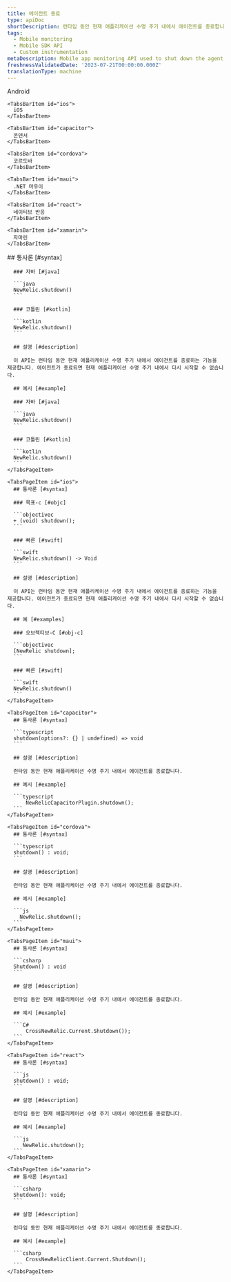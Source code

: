 ```yaml
---
title: 에이전트 종료
type: apiDoc
shortDescription: 런타임 동안 현재 애플리케이션 수명 주기 내에서 에이전트를 종료합니다.
tags:
  - Mobile monitoring
  - Mobile SDK API
  - Custom instrumentation
metaDescription: Mobile app monitoring API used to shut down the agent within the current application lifecycle during runtime.
freshnessValidatedDate: '2023-07-21T00:00:00.000Z'
translationType: machine
---
```


<Tabs>
  <TabsBar>
    <TabsBarItem id="android">
      Android
    </TabsBarItem>

    <TabsBarItem id="ios">
      iOS
    </TabsBarItem>

    <TabsBarItem id="capacitor">
      콘덴서
    </TabsBarItem>

    <TabsBarItem id="cordova">
      코르도바
    </TabsBarItem>

    <TabsBarItem id="maui">
      .NET 마우이
    </TabsBarItem>

    <TabsBarItem id="react">
      네이티브 반응
    </TabsBarItem>

    <TabsBarItem id="xamarin">
      자마린
    </TabsBarItem>
  </TabsBar>

  <TabsPages>
    <TabsPageItem id="android">
      ## 통사론 [#syntax]

      ### 자바 [#java]

      ```java
      NewRelic.shutdown()
      ```

      ### 코틀린 [#kotlin]

      ```kotlin
      NewRelic.shutdown()
      ```

      ## 설명 [#description]

      이 API는 런타임 동안 현재 애플리케이션 수명 주기 내에서 에이전트를 종료하는 기능을 제공합니다. 에이전트가 종료되면 현재 애플리케이션 수명 주기 내에서 다시 시작할 수 없습니다.

      ## 예시 [#example]

      ### 자바 [#java]

      ```java
      NewRelic.shutdown()
      ```

      ### 코틀린 [#kotlin]

      ```kotlin
      NewRelic.shutdown()
      ```
    </TabsPageItem>

    <TabsPageItem id="ios">
      ## 통사론 [#syntax]

      ### 목표-c [#objc]

      ```objectivec
      + (void) shutdown();
      ```

      ### 빠른 [#swift]

      ```swift
      NewRelic.shutdown() -> Void
      ```

      ## 설명 [#description]

      이 API는 런타임 동안 현재 애플리케이션 수명 주기 내에서 에이전트를 종료하는 기능을 제공합니다. 에이전트가 종료되면 현재 애플리케이션 수명 주기 내에서 다시 시작할 수 없습니다.

      ## 예 [#examples]

      ### 오브젝티브-C [#obj-c]

      ```objectivec
      [NewRelic shutdown];
      ```

      ### 빠른 [#swift]

      ```swift
      NewRelic.shutdown()
      ```
    </TabsPageItem>

    <TabsPageItem id="capacitor">
      ## 통사론 [#syntax]

      ```typescript
      shutdown(options?: {} | undefined) => void
      ```

      ## 설명 [#description]

      런타임 동안 현재 애플리케이션 수명 주기 내에서 에이전트를 종료합니다.

      ## 예시 [#example]

      ```typescript
          NewRelicCapacitorPlugin.shutdown();
      ```
    </TabsPageItem>

    <TabsPageItem id="cordova">
      ## 통사론 [#syntax]

      ```typescript
      shutdown() : void;
      ```

      ## 설명 [#description]

      런타임 동안 현재 애플리케이션 수명 주기 내에서 에이전트를 종료합니다.

      ## 예시 [#example]

      ```js
        NewRelic.shutdown();
      ```
    </TabsPageItem>

    <TabsPageItem id="maui">
      ## 통사론 [#syntax]

      ```csharp
      Shutdown() : void
      ```

      ## 설명 [#description]

      런타임 동안 현재 애플리케이션 수명 주기 내에서 에이전트를 종료합니다.

      ## 예시 [#example]

      ```C#
          CrossNewRelic.Current.Shutdown());
      ```
    </TabsPageItem>

    <TabsPageItem id="react">
      ## 통사론 [#syntax]

      ```js
      shutdown() : void;
      ```

      ## 설명 [#description]

      런타임 동안 현재 애플리케이션 수명 주기 내에서 에이전트를 종료합니다.

      ## 예시 [#example]

      ```js
         NewRelic.shutdown();
      ```
    </TabsPageItem>

    <TabsPageItem id="xamarin">
      ## 통사론 [#syntax]

      ```csharp
      Shutdown(): void;
      ```

      ## 설명 [#description]

      런타임 동안 현재 애플리케이션 수명 주기 내에서 에이전트를 종료합니다.

      ## 예시 [#example]

      ```csharp
          CrossNewRelicClient.Current.Shutdown();
      ```
    </TabsPageItem>
  </TabsPages>
</Tabs>